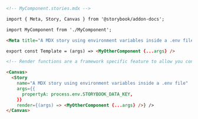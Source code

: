 ```md
<!-- MyComponent.stories.mdx -->

import { Meta, Story, Canvas } from '@storybook/addon-docs';

import MyComponent from './MyComponent';

<Meta title="A MDX story using environment variables inside a .env file" />

export const Template = (args) => <MyOtherComponent {...args} />

<!-- Render functions are a framework specific feature to allow you control on how the component renders -->

<Canvas>
  <Story
    name="A MDX story using environment variables inside a .env file"
    args={{
      propertyA: process.env.STORYBOOK_DATA_KEY,
    }}
    render={(args) => <MyOtherComponent {...args} />} />
</Canvas>
```